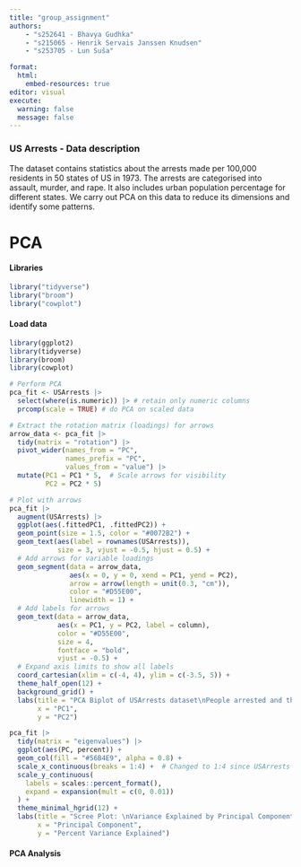 ```yaml
---
title: "group_assignment"
authors:   
    - "s252641 - Bhavya Gudhka"   
    - "s215065 - Henrik Servais Janssen Knudsen"   
    - "s253705 - Lun Suša"   

format:
  html:     
    embed-resources: true 
editor: visual 
execute:   
  warning: false   
  message: false 
---
```


### US Arrests - Data description

The dataset contains statistics about the arrests made per 100,000 residents in 50 states of US in 1973. The arrests are categorised into assault, murder, and rape. It also includes urban population percentage for different states. We carry out PCA on this data to reduce its dimensions and identify some patterns.

# PCA

#### Libraries

```r
library("tidyverse")
library("broom")
library("cowplot")
```

#### Load data

```r
library(ggplot2)
library(tidyverse)
library(broom)
library(cowplot)

# Perform PCA
pca_fit <- USArrests |> 
  select(where(is.numeric)) |> # retain only numeric columns
  prcomp(scale = TRUE) # do PCA on scaled data

# Extract the rotation matrix (loadings) for arrows
arrow_data <- pca_fit |>
  tidy(matrix = "rotation") |>
  pivot_wider(names_from = "PC", 
              names_prefix = "PC", 
              values_from = "value") |>
  mutate(PC1 = PC1 * 5,  # Scale arrows for visibility
         PC2 = PC2 * 5)

# Plot with arrows
pca_fit |>
  augment(USArrests) |> 
  ggplot(aes(.fittedPC1, .fittedPC2)) + 
  geom_point(size = 1.5, color = "#0072B2") +
  geom_text(aes(label = rownames(USArrests)), 
            size = 3, vjust = -0.5, hjust = 0.5) +
  # Add arrows for variable loadings
  geom_segment(data = arrow_data,
               aes(x = 0, y = 0, xend = PC1, yend = PC2),
               arrow = arrow(length = unit(0.3, "cm")),
               color = "#D55E00",
               linewidth = 1) +
  # Add labels for arrows
  geom_text(data = arrow_data,
            aes(x = PC1, y = PC2, label = column),
            color = "#D55E00",
            size = 4,
            fontface = "bold",
            vjust = -0.5) +
  # Expand axis limits to show all labels
  coord_cartesian(xlim = c(-4, 4), ylim = c(-3.5, 5)) +
  theme_half_open(12) + 
  background_grid() +
  labs(title = "PCA Biplot of USArrests dataset\nPeople arrested and their correlation to different US states",
       x = "PC1",
       y = "PC2")
```

```r
pca_fit |>
  tidy(matrix = "eigenvalues") |>
  ggplot(aes(PC, percent)) +
  geom_col(fill = "#56B4E9", alpha = 0.8) +
  scale_x_continuous(breaks = 1:4) +  # Changed to 1:4 since USArrests has 4 variables
  scale_y_continuous(
    labels = scales::percent_format(),
    expand = expansion(mult = c(0, 0.01))
  ) +
  theme_minimal_hgrid(12) +
  labs(title = "Scree Plot: \nVariance Explained by Principal Components",
       x = "Principal Component",
       y = "Percent Variance Explained")
```

#### PCA Analysis

